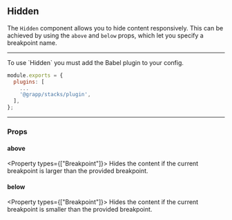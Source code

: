 
## Hidden

The `Hidden` component allows you to hide content responsively. This can be achieved by using the `above` and `below` props, which let you specify a breakpoint name.

---

<Callout type="warning" emoji="⚠️">
  To use `Hidden` you must add the Babel plugin to your config.
</Callout>

```js
module.exports = {
  plugins: [
    ...
    '@grapp/stacks/plugin',
  ],
};
```

---

### Props

#### above 

<Property types={["Breakpoint"]}>
  Hides the content if the current breakpoint is larger than the provided breakpoint.
</Property>

#### below 

<Property types={["Breakpoint"]}>
  Hides the content if the current breakpoint is smaller than the provided breakpoint.
</Property>
